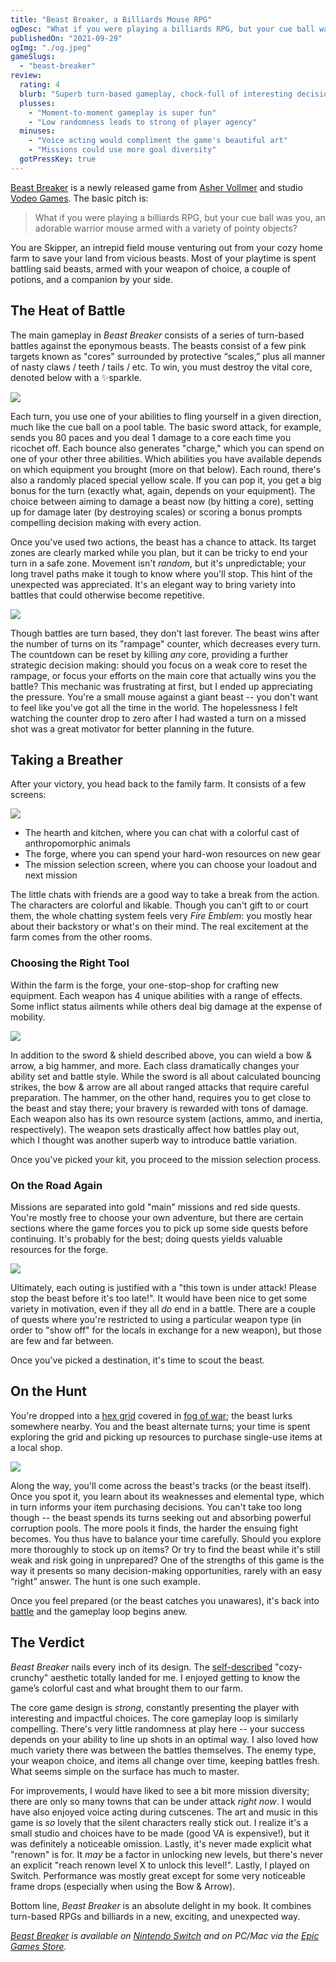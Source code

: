 ```yaml
---
title: "Beast Breaker, a Billiards Mouse RPG"
ogDesc: "What if you were playing a billiards RPG, but your cue ball was you, an adorable warrior mouse armed with a variety of pointy objects?"
publishedOn: "2021-09-29"
ogImg: "./og.jpeg"
gameSlugs:
  - "beast-breaker"
review:
  rating: 4
  blurb: "Superb turn-based gameplay, chock-full of interesting decision making."
  plusses:
    - "Moment-to-moment gameplay is super fun"
    - "Low randomness leads to strong of player agency"
  minuses:
    - "Voice acting would compliment the game's beautiful art"
    - "Missions could use more goal diversity"
  gotPressKey: true
---
```


[Beast Breaker](https://vodeo.games/bb) is a newly released game from [Asher Vollmer](https://twitter.com/ashervo) and studio [Vodeo Games](https://vodeo.games). The basic pitch is:

> What if you were playing a billiards RPG, but your cue ball was you, an adorable warrior mouse armed with a variety of pointy objects?

<YoutubeEmbed youtubeId="SZhqedzllLE" />

You are Skipper, an intrepid field mouse venturing out from your cozy home farm to save your land from vicious beasts. Most of your playtime is spent battling said beasts, armed with your weapon of choice, a couple of potions, and a companion by your side.

## The Heat of Battle

The main gameplay in _Beast Breaker_ consists of a series of turn-based battles against the eponymous beasts. The beasts consist of a few pink targets known as "cores" surrounded by protective “scales,” plus all manner of nasty claws / teeth / tails / etc. To win, you must destroy the vital core, denoted below with a ✨sparkle.

![](./beast.jpg)

Each turn, you use one of your abilities to fling yourself in a given direction, much like the cue ball on a pool table. The basic sword attack, for example, sends you 80 paces and you deal 1 damage to a core each time you ricochet off. Each bounce also generates "charge," which you can spend on one of your other three abilities. Which abilities you have available depends on which equipment you brought (more on that below). Each round, there's also a randomly placed special yellow scale. If you can pop it, you get a big bonus for the turn (exactly what, again, depends on your equipment). The choice between aiming to damage a beast now (by hitting a core), setting up for damage later (by destroying scales) or scoring a bonus prompts compelling decision making with every action.

Once you've used two actions, the beast has a chance to attack. Its target zones are clearly marked while you plan, but it can be tricky to end your turn in a safe zone. Movement isn't _random_, but it's unpredictable; your long travel paths make it tough to know where you'll stop. This hint of the unexpected was appreciated. It's an elegant way to bring variety into battles that could otherwise become repetitive.

![](./strike.gif)

Though battles are turn based, they don't last forever. The beast wins after the number of turns on its "rampage" counter, which decreases every turn. The countdown can be reset by killing _any_ core, providing a further strategic decision making: should you focus on a weak core to reset the rampage, or focus your efforts on the main core that actually wins you the battle? This mechanic was frustrating at first, but I ended up appreciating the pressure. You're a small mouse against a giant beast -- you don't want to feel like you've got all the time in the world. The hopelessness I felt watching the counter drop to zero after I had wasted a turn on a missed shot was a great motivator for better planning in the future.

## Taking a Breather

After your victory, you head back to the family farm. It consists of a few screens:

![](./hearth.jpg)

- The hearth and kitchen, where you can chat with a colorful cast of anthropomorphic animals
- The forge, where you can spend your hard-won resources on new gear
- The mission selection screen, where you can choose your loadout and next mission

The little chats with friends are a good way to take a break from the action. The characters are colorful and likable. Though you can't gift to or court them, the whole chatting system feels very _Fire Emblem_: you mostly hear about their backstory or what's on their mind. The real excitement at the farm comes from the other rooms.

### Choosing the Right Tool

Within the farm is the forge, your one-stop-shop for crafting new equipment. Each weapon has 4 unique abilities with a range of effects. Some inflict status ailments while others deal big damage at the expense of mobility.

![](./crafting.jpg)

In addition to the sword & shield described above, you can wield a bow & arrow, a big hammer, and more. Each class dramatically changes your ability set and battle style. While the sword is all about calculated bouncing strikes, the bow & arrow are all about ranged attacks that require careful preparation. The hammer, on the other hand, requires you to get close to the beast and stay there; your bravery is rewarded with tons of damage. Each weapon also has its own resource system (actions, ammo, and inertia, respectively). The weapon sets drastically affect how battles play out, which I thought was another superb way to introduce battle variation.

Once you've picked your kit, you proceed to the mission selection process.

### On the Road Again

Missions are separated into gold "main" missions and red side quests. You're mostly free to choose your own adventure, but there are certain sections where the game forces you to pick up some side quests before continuing. It's probably for the best; doing quests yields valuable resources for the forge.

![](./missions.jpg)

Ultimately, each outing is justified with a "this town is under attack! Please stop the beast before it's too late!". It would have been nice to get some variety in motivation, even if they all _do_ end in a battle. There are a couple of quests where you're restricted to using a particular weapon type (in order to "show off" for the locals in exchange for a new weapon), but those are few and far between.

Once you've picked a destination, it's time to scout the beast.

## On the Hunt

You're dropped into a [hex grid](https://www.youtube.com/watch?v=thOifuHs6eY) covered in [fog of war](https://en.wikipedia.org/wiki/Fog_of_war#In_video_games); the beast lurks somewhere nearby. You and the beast alternate turns; your time is spent exploring the grid and picking up resources to purchase single-use items at a local shop.

![](./hunt.jpg)

Along the way, you'll come across the beast's tracks (or the beast itself). Once you spot it, you learn about its weaknesses and elemental type, which in turn informs your item purchasing decisions. You can't take too long though -- the beast spends its turns seeking out and absorbing powerful corruption pools. The more pools it finds, the harder the ensuing fight becomes. You thus have to balance your time carefully. Should you explore more thoroughly to stock up on items? Or try to find the beast while it's still weak and risk going in unprepared?
One of the strengths of this game is the way it presents so many decision-making opportunities, rarely with an easy “right” answer. The hunt is one such example.

Once you feel prepared (or the beast catches you unawares), it's back into [battle](#the-heat-of-battle) and the gameplay loop begins anew.

## The Verdict

_Beast Breaker_ nails every inch of its design. The [self-described](https://vodeo.games/about) "cozy-crunchy" aesthetic totally landed for me. I enjoyed getting to know the game’s colorful cast and what brought them to our farm.

The core game design is _strong_, constantly presenting the player with interesting and impactful choices. The core gameplay loop is similarly compelling. There's very little randomness at play here -- your success depends on your ability to line up shots in an optimal way. I also loved how much variety there was between the battles themselves. The enemy type, your weapon choice, and items all change over time, keeping battles fresh. What seems simple on the surface has much to master.

For improvements, I would have liked to see a bit more mission diversity; there are only so many towns that can be under attack _right now_. I would have also enjoyed voice acting during cutscenes. The art and music in this game is _so_ lovely that the silent characters really stick out. I realize it's a small studio and choices have to be made (good VA is expensive!), but it was definitely a noticeable omission. Lastly, it's never made explicit what "renown" is for. It _may_ be a factor in unlocking new levels, but there's never an explicit "reach renown level X to unlock this level!". Lastly, I played on Switch. Performance was mostly great except for some very noticeable frame drops (especially when using the Bow & Arrow).

Bottom line, _Beast Breaker_ is an absolute delight in my book. It combines turn-based RPGs and billiards in a new, exciting, and unexpected way.

<ReviewSummary review={props.frontmatter.review} />

_[Beast Breaker](/games/beast-breaker/) is available on [Nintendo Switch](https://www.nintendo.com/games/detail/beast-breaker-switch/) and on PC/Mac via the [Epic Games Store](https://www.epicgames.com/store/en-US/p/beast-breaker)._
